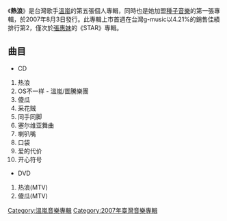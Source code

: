 {{Infobox album <!-- See Wikipedia:WikiProject_Albums -->
| name       = 熱浪
| type       = [[專輯|專輯]]
| artist     = [[溫嵐|溫嵐]]
| cover      = <!-- 注释出：Landy-Hot Wave.jpg -->
<!-- 未知參數 | background = orange -->
| released   = 2007年8月3日
| recorded   = 
| genre      = [[華語流行音樂|華語流行音樂]]
| length     = 
| label      = [[種子音樂|種子音樂]]
| producer   = [[阿弟仔|阿弟仔]]、[[陳建良|陳建良]]、[[陳奐仁|陳奐仁]]、[[朱敬然|朱敬然]]、[[Scott黃|Scott黃]]、[[Do_Nyun_Kim|Do Nyun Kim]]、[[林揮斌|林揮斌]]
| prev_title = [[愛回溫|愛回溫]]
| prev_year  = 2005
| next_title = [[Dancing_Queen_(溫嵐專輯)|Dancing Queen]]
| next_year  = 2009
}}
《'''熱浪'''》是台灣歌手[[溫嵐|溫嵐]]的第五張個人專輯，同時也是她加盟[[種子音樂|種子音樂]]的第一張專輯，於2007年8月3日發行。此專輯上市首週在台灣g-music以4.21%的銷售佳績排行第2，僅次於[[張惠妹|張惠妹]]的《STAR》專輯。

== 曲目 ==
*CD
# 热浪  
# OS不一样 - 溫嵐/圖騰樂團  
# 傻瓜  
# 采花贼  
# 同手同脚  
# 塞尔维亚舞曲  
# 喇叭嘴  
# 口袋  
# 爱的代价  
# 开心符号

*DVD
# 热浪(MTV)
# 傻瓜(MTV)

[[Category:溫嵐音樂專輯|Category:溫嵐音樂專輯]]
[[Category:2007年臺灣音樂專輯|Category:2007年臺灣音樂專輯]]